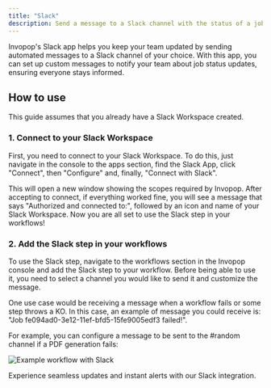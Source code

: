 ```yaml
---
title: "Slack"
description: Send a message to a Slack channel with the status of a job
---
```


Invopop's Slack app helps you keep your team updated by sending automated messages to a Slack channel of your choice. With this app, you can set up custom messages to notify your team about job status updates, ensuring everyone stays informed.

## How to use

This guide assumes that you already have a Slack Workspace created.

### 1. Connect to your Slack Workspace

First, you need to connect to your Slack Workspace. To do this, just navigate in the console to the apps section, find the Slack App, click "Connect", then "Configure" and, finally, "Connect with Slack".

This will open a new window showing the scopes required by Invopop. After accepting to connect, if everything worked fine, you will see a message that says "Authorized and connected to:", followed by an icon and name of your Slack Workspace. Now you are all set to use the Slack step in your workflows!

### 2. Add the Slack step in your workflows

To use the Slack step, navigate to the workflows section in the Invopop console and add the Slack step to your workflow. Before being able to use it, you need to select a channel you would like to send it and customize the message.

One use case would be receiving a message when a workflow fails or some step throws a KO. In this case, an example of message you could receive is: "Job fe094ad0-3e12-11ef-bfd5-15fe9005edf3 failed!".

For example, you can configure a message to be sent to the #random channel if a PDF generation fails:

![Example workflow with Slack](quick-start/apps/slack-workflow.png)

Experience seamless updates and instant alerts with our Slack integration.
